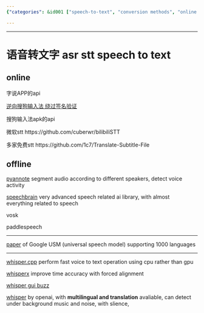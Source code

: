 ```yaml
---
{"categories": &id001 ["speech-to-text", "conversion methods", "online tools", "offline solutions", "APIs", "open-source libraries", "multiple languages"], "category": "Speech-to-Text Conversion", "date": "2023-12-22 23:52:59", "description": "This article explores the different methods and tools available for speech-to-text conversion, including online and offline options such as APIs, open-source libraries, and software implementations. These solutions support multiple languages and translation capabilities.", "tags": *id001, "title": "语音转文字 stt speech to text"}

---
```


------

# 语音转文字 asr stt speech to text

## online

字说APP的api

[逆向搜狗输入法 绕过签名验证](https://www.cnblogs.com/lxh2cwl/p/14842527.html)

搜狗输入法apk的api

微软stt
https://github.com/cuberwr/bilibiliSTT

多家免费stt
https://github.com/1c7/Translate-Subtitle-File

## offline

[pyannote](https://huggingface.co/pyannote/segmentation) segment audio according to different speakers, detect voice activity

[speechbrain](https://speechbrain.github.io/) very advanced speech related ai library, with almost everything related to speech

vosk

paddlespeech

----

[paper](https://arxiv.org/pdf/2303.01037) of Google USM (universal speech model) supporting 1000 languages

----

[whisper.cpp](https://github.com/ggerganov/whisper.cpp) perform fast voice to text operation using cpu rather than gpu

[whisperx](https://github.com/m-bain/whisperX) improve time accuracy with forced alignment

[whisper gui buzz](https://github.com/chidiwilliams/buzz)

[whisper](https://github.com/openai/whisper) by openai, with **multilingual and translation** avaliable, can detect under background music and noise, with slience,

